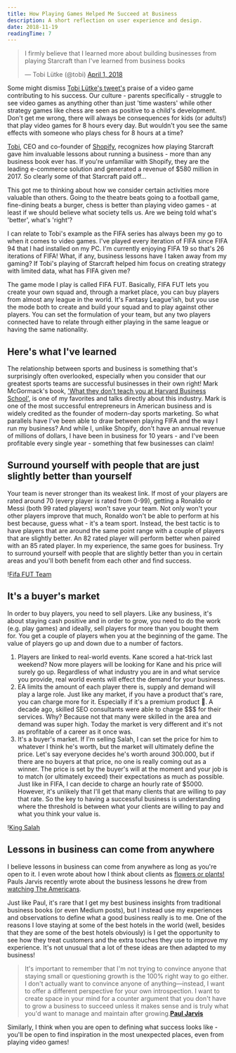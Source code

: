 ```yaml
---
title: How Playing Games Helped Me Succeed at Business
description: A short reflection on user experience and design.
date: 2018-11-19
readingTime: 7
---
```


<blockquote class="twitter-tweet" data-lang="en"><p lang="en" dir="ltr">I firmly believe that I learned more about building businesses from playing Starcraft than I&#39;ve learned from business books</p>&mdash; Tobi Lütke (@tobi) <a href="https://twitter.com/tobi/status/980241236857577472?ref_src=twsrc%5Etfw">April 1, 2018</a></blockquote> <script async src="https://platform.twitter.com/widgets.js" charset="utf-8"></script>

Some might dismiss <a href="https://twitter.com/tobi/status/980241236857577472">Tobi Lütke's tweet's</a> praise of a video game contributing to his success. Our culture - parents specifically - struggle to see video games as anything other than just 'time wasters' while other strategy games like chess are seen as positive to a child's development. Don't get me wrong, there will always be consequences for kids (or adults!) that play video games for 8 hours every day. But wouldn't you see the same effects with someone who plays chess for 8 hours at a time?

<a href="https://twitter.com/tobi/">Tobi</a>, CEO and co-founder of <a href="https://www.shopify.com">Shopify</a>, recognizes how playing Starcraft gave him invaluable lessons about running a business - more than any business book ever has. If you're unfamiliar with Shopify, they are the leading e-commerce solution and generated a revenue of $580 million in 2017. So clearly some of that Starcraft paid off…

This got me to thinking about how we consider certain activities more valuable than others. Going to the theatre beats going to a football game, fine-dining beats a burger, chess is better than playing video games - at least if we should believe what society tells us. Are we being told what's 'better', what's 'right'?

I can relate to Tobi's example as the FIFA series has always been my go to when it comes to video games. I've played every iteration of FIFA since FIFA 94 that I had installed on my PC. I'm currently enjoying FIFA 19 so that's 26 iterations of FIFA! What, if any, business lessons have I taken away from my gaming? If Tobi's playing of Starcraft helped him focus on creating strategy with limited data, what has FIFA given me?

The game mode I play is called FIFA FUT. Basically, FIFA FUT lets you create your own squad and, through a market place, you can buy players from almost any league in the world. It's Fantasy League'ish, but you use the mode both to create and build your squad and to play against other players. You can set the formulation of your team, but any two players connected have to relate through either playing in the same league or having the same nationality.

## Here's what I've learned

The relationship between sports and business is something that's surprisingly often overlooked, especially when you consider that our greatest sports teams are successful businesses in their own right! Mark McGormack's book, <a href="https://www.amazon.com/What-Teach-Harvard-Business-School/dp/0553345834">'What they don't teach you at Harvard Business School'</a>, is one of my favorites and talks directly about this industry. Mark is one of the most successful entrepreneurs in American business and is widely credited as the founder of modern-day sports marketing. So what parallels have I've been able to draw between playing FIFA and the way I run my business? And while I, unlike Shopify, don't have an annual revenue of millions of dollars, I have been in business for 10 years - and I've been profitable every single year - something that few businesses can claim!

## Surround yourself with people that are just slightly better than yourself
Your team is never stronger than its weakest link. If most of your players are rated around 70 (every player is rated from 0-99), getting a Ronaldo or Messi (both 99 rated players) won't save your team. Not only won't your other players improve that much, Ronaldo won't be able to perform at his best because, guess what - it's a team sport. Instead, the best tactic is to have players that are around the same point range with a couple of players that are slightly better. An 82 rated player will perform better when paired with an 85 rated player. In my experience, the same goes for business. Try to surround yourself with people that are slightly better than you in certain areas and you'll both benefit from each other and find success.

!<a href="/images/articles/fifafut_team.png">Fifa FUT Team</a>


## It's a buyer's market
In order to buy players, you need to sell players. Like any business, it's about staying cash positive and in order to grow, you need to do the work (e.g. play games) and ideally, sell players for more than you bought them for. You get a couple of players when you at the beginning of the game. The value of players go up and down due to a number of factors.

1. Players are linked to real-world events. Kane scored a hat-trick last weekend? Now more players will be looking for Kane and his price will surely go up. Regardless of what industry you are in and what service you provide, real world events will effect the demand for your business.
2. EA limits the amount of each player there is, supply and demand will play a large role. Just like any market, if you have a product that's rare, you can charge more for it. Especially if it's a premium product 🙂. A decade ago, skilled SEO consultants were able to charge $$$ for their services. Why? Because not that many were skilled in the area and demand was super high. Today the market is very different and it's not as profitable of a career as it once was.
3. It's a buyer's market. If I'm selling Salah, I can set the price for him to whatever I think he's worth, but the market will ultimately define the price. Let's say everyone decides he's worth around 300.000, but if there are no buyers at that price, no one is really coming out as a winner. The price is set by the buyer's will at the moment and your job is to match (or ultimately exceed) their expectations as much as possible. Just like in FIFA, I can decide to charge an hourly rate of $5000. However, it's unlikely that I'll get that many clients that are willing to pay that rate. So the key to having a successful business is understanding where the threshold is between what your clients are willing to pay and what you think your value is.

!<a href="/images/articles/fifa_fut_salah.png">King Salah</a>

## Lessons in business can come from anywhere

I believe lessons in business can come from anywhere as long as you're open to it. I even wrote about how I think about clients as <a href="/flowers/">flowers or plants!</a> Pauls Jarvis recently wrote about the business lessons he drew from <a href="https://pjrvs.com/americans/">watching The Americans</a>.

Just like Paul, it's rare that I get my best business insights from traditional business books (or even Medium posts), but I instead use my experiences and observations to define what a good business really is to me. One of the reasons I love staying at some of the best hotels in the world (well, besides that they are some of the best hotels obviously) is I get the opportunity to see how they treat customers and the extra touches they use to improve my experience. It's not unusual that a lot of these ideas are then adapted to my business!

>It's important to remember that I'm not trying to convince anyone that staying small or questioning growth is the 100% right way to go either. I don't actually want to convince anyone of anything—instead, I want to offer a different perspective for your own introspection. I want to create space in your mind for a counter argument that you don't have to grow a business to succeed unless it makes sense and is truly what you'd want to manage and maintain after growing.**<a href="https://pjrvs.com/americans/">Paul Jarvis</a>**

Similarly, I think when you are open to defining what success looks like - you'll be open to find inspiration in the most unexpected places, even from playing video games!